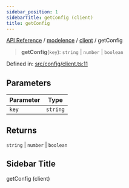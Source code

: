 ```yaml
---
sidebar_position: 1
sidebarTitle: getConfig (client)
title: getConfig
---
```


[API Reference](/api-reference/modelence/client/functions/../../../index) / [modelence](/api-reference/modelence/client/functions/../../index) / [client](/api-reference/modelence/client/functions/../index) / getConfig

> **getConfig**(`key`): `string` \| `number` \| `boolean`

Defined in: [src/config/client.ts:11](https://github.com/modelence/modelence/blob/da8a100236747cbb5f621659811bb90f0af239d7/packages/modelence/src/config/client.ts#L11)

## Parameters

| Parameter | Type |
| ------ | ------ |
| `key` | `string` |

## Returns

`string` \| `number` \| `boolean`

## Sidebar Title

getConfig (client)
